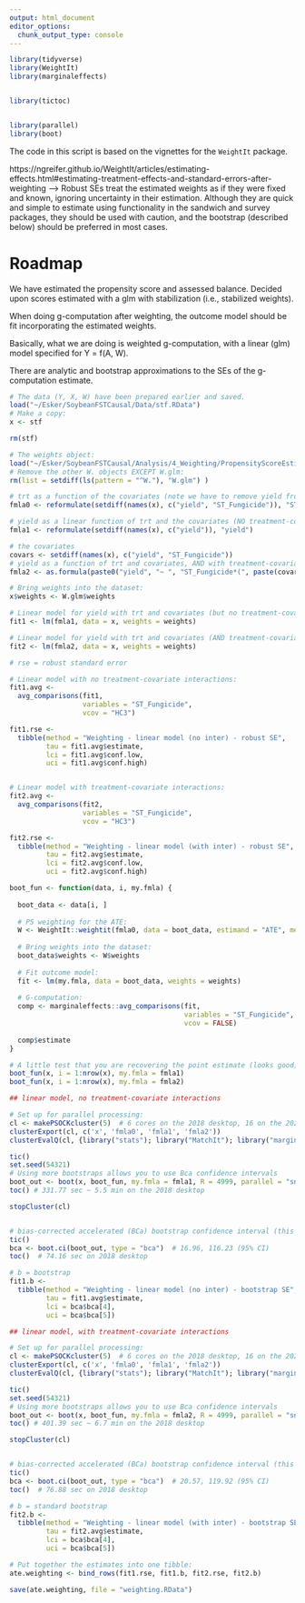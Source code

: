 ```yaml
---
output: html_document
editor_options: 
  chunk_output_type: console
---
```


```r
library(tidyverse)
library(WeightIt)
library(marginaleffects)


library(tictoc)


library(parallel)
library(boot)
```

The code in this script is based on the vignettes for the `WeightIt` package.

https://ngreifer.github.io/WeightIt/articles/estimating-effects.html#estimating-treatment-effects-and-standard-errors-after-weighting -->
Robust SEs treat the estimated weights as if they were fixed and known, ignoring uncertainty in their estimation. Although they are quick and simple to estimate using functionality in the sandwich and survey packages, they should be used with caution, and the bootstrap (described below) should be preferred in most cases.

# Roadmap
We have estimated the propensity score and assessed balance. Decided upon scores estimated with a glm with stabilization (i.e., stabilized weights).

When doing g-computation after weighting, the outcome model should be fit incorporating the estimated weights.

Basically, what we are doing is weighted g-computation, with a linear (glm) model specified for Y = f(A, W).

There are analytic and bootstrap approximations to the SEs of the g-computation estimate. 


```r
# The data (Y, X, W) have been prepared earlier and saved.
load("~/Esker/SoybeanFSTCausal/Data/stf.RData")
# Make a copy:
x <- stf

rm(stf)

# The weights object:
load("~/Esker/SoybeanFSTCausal/Analysis/4_Weighting/PropensityScoreEstimation/PScoresSW.RData")
# Remove the other W. objects EXCEPT W.glm:
rm(list = setdiff(ls(pattern = "^W."), "W.glm") )
```


```r
# trt as a function of the covariates (note we have to remove yield from the names):
fmla0 <- reformulate(setdiff(names(x), c("yield", "ST_Fungicide")), "ST_Fungicide")

# yield as a linear function of trt and the covariates (NO treatment-covariate interactions):
fmla1 <- reformulate(setdiff(names(x), c("yield")), "yield")

# the covariates
covars <- setdiff(names(x), c("yield", "ST_Fungicide"))
# yield as a function of trt and covariates, AND with treatment-covariate interactions:
fmla2 <- as.formula(paste0("yield", "~ ", "ST_Fungicide*(", paste(covars, collapse =" + "), ")"))
```


```r
# Bring weights into the dataset:
x$weights <- W.glm$weights
```


```r
# Linear model for yield with trt and covariates (but no treatment-covariate interactions)
fit1 <- lm(fmla1, data = x, weights = weights)

# Linear model for yield with trt and covariates (AND treatment-covariate interactions)
fit2 <- lm(fmla2, data = x, weights = weights)
```


```r
# rse = robust standard error

# Linear model with no treatment-covariate interactions:
fit1.avg <-
  avg_comparisons(fit1,
                  variables = "ST_Fungicide",
                  vcov = "HC3")

fit1.rse <-
  tibble(method = "Weighting - linear model (no inter) - robust SE",
         tau = fit1.avg$estimate,
         lci = fit1.avg$conf.low,
         uci = fit1.avg$conf.high)


# Linear model with treatment-covariate interactions:
fit2.avg <-
  avg_comparisons(fit2,
                  variables = "ST_Fungicide",
                  vcov = "HC3")

fit2.rse <-
  tibble(method = "Weighting - linear model (with inter) - robust SE",
         tau = fit2.avg$estimate,
         lci = fit2.avg$conf.low,
         uci = fit2.avg$conf.high)
```


```r
boot_fun <- function(data, i, my.fmla) {
  
  boot_data <- data[i, ]
  
  # PS weighting for the ATE:
  W <- WeightIt::weightit(fmla0, data = boot_data, estimand = "ATE", method = "glm", stabilize = T)
  
  # Bring weights into the dataset:
  boot_data$weights <- W$weights
  
  # Fit outcome model:
  fit <- lm(my.fmla, data = boot_data, weights = weights)
  
  # G-computation:
  comp <- marginaleffects::avg_comparisons(fit,
                                           variables = "ST_Fungicide",
                                           vcov = FALSE)
  
  comp$estimate
}

# A little test that you are recovering the point estimate (looks good):
boot_fun(x, i = 1:nrow(x), my.fmla = fmla1)
boot_fun(x, i = 1:nrow(x), my.fmla = fmla2)
```


```r
## linear model, no treatment-covariate interactions

# Set up for parallel processing:
cl <- makePSOCKcluster(5)  # 6 cores on the 2018 desktop, 16 on the 2023 HP desktop
clusterExport(cl, c('x', 'fmla0', 'fmla1', 'fmla2'))
clusterEvalQ(cl, {library("stats"); library("MatchIt"); library("marginaleffects")})

tic()
set.seed(54321)
# Using more bootstraps allows you to use Bca confidence intervals 
boot_out <- boot(x, boot_fun, my.fmla = fmla1, R = 4999, parallel = "snow", ncpus = 5, cl = cl)
toc() # 331.77 sec ~ 5.5 min on the 2018 desktop

stopCluster(cl)


# bias-corrected accelerated (BCa) bootstrap confidence interval (this takes some time):
tic()
bca <- boot.ci(boot_out, type = "bca")  # 16.96, 116.23 (95% CI)
toc()  # 74.16 sec on 2018 desktop

# b = bootstrap
fit1.b <-
  tibble(method = "Weighting - linear model (no inter) - bootstrap SE",
         tau = fit1.avg$estimate,
         lci = bca$bca[4],
         uci = bca$bca[5])
```


```r
## linear model, with treatment-covariate interactions

# Set up for parallel processing:
cl <- makePSOCKcluster(5)  # 6 cores on the 2018 desktop, 16 on the 2023 HP desktop
clusterExport(cl, c('x', 'fmla0', 'fmla1', 'fmla2'))
clusterEvalQ(cl, {library("stats"); library("MatchIt"); library("marginaleffects")})

tic()
set.seed(54321)
# Using more bootstraps allows you to use Bca confidence intervals 
boot_out <- boot(x, boot_fun, my.fmla = fmla2, R = 4999, parallel = "snow", ncpus = 5, cl = cl)
toc() # 401.39 sec ~ 6.7 min on the 2018 desktop

stopCluster(cl)


# bias-corrected accelerated (BCa) bootstrap confidence interval (this takes some time):
tic()
bca <- boot.ci(boot_out, type = "bca")  # 20.57, 119.92 (95% CI)
toc()  # 76.88 sec on 2018 desktop

# b = standard bootstrap
fit2.b <-
  tibble(method = "Weighting - linear model (with inter) - bootstrap SE",
         tau = fit2.avg$estimate,
         lci = bca$bca[4],
         uci = bca$bca[5])
```


```r
# Put together the estimates into one tibble:
ate.weighting <- bind_rows(fit1.rse, fit1.b, fit2.rse, fit2.b)
```


```r
save(ate.weighting, file = "weighting.RData")
```

